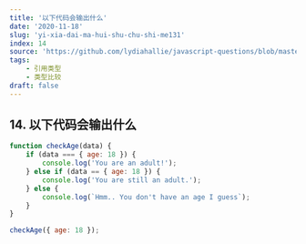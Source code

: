 ```yaml
---
title: '以下代码会输出什么'
date: '2020-11-18'
slug: 'yi-xia-dai-ma-hui-shu-chu-shi-me131'
index: 14
source: 'https://github.com/lydiahallie/javascript-questions/blob/master/zh-CN/README-zh_CN.md#18-%E8%BE%93%E5%87%BA%E6%98%AF%E4%BB%80%E4%B9%88'
tags:
    - 引用类型
    - 类型比较
draft: false
---
```


## 14. 以下代码会输出什么

```js
function checkAge(data) {
	if (data === { age: 18 }) {
		console.log('You are an adult!');
	} else if (data == { age: 18 }) {
		console.log('You are still an adult.');
	} else {
		console.log(`Hmm.. You don't have an age I guess`);
	}
}

checkAge({ age: 18 });
```
